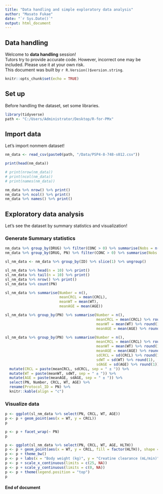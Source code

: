 ```yaml
---
title: "Data handling and simple exploratory data analysis"
author: "Masato Fukae"
date: "`r Sys.Date()`"
output: html_document
---
```


## Data handling

Welcome to **data handling** session!  
Tutors try to provide accurate code. However, incorrect one may be included. Please use it at your own risk.  
This document was built by `r R.Version()$version.string`.  

```r
knitr::opts_chunk$set(echo = TRUE)
```

## Set up

Before handling the dataset, set some libraries.

```r
library(tidyverse)
path <- "C:/Users/Administrator/Desktop/R-for-PMx"
```


## Import data

Let's import nonmem dataset!

```r
nm_data <- read_csv(paste0(path, "/Data/PSP4-8-748-s012.csv"))

print(head(nm_data))

# print(nrow(nm_data))
# print(ncol(nm_data))
# print(names(nm_data))

nm_data %>% nrow() %>% print()
nm_data %>% ncol() %>% print()
nm_data %>% names() %>% print()
```

## Exploratory data analysis

Let's see the dataset by summary statistics and visualization!

### Generate Summary statistics

```r
nm_data %>% group_by(DRUG) %>% filter(CONC > 0) %>% summarise(Nobs = n())
nm_data %>% group_by(DRUG, PN) %>% filter(CONC > 0) %>% summarise(Nobs = n())

sl_nm_data <- nm_data %>% group_by(ID) %>% slice(1) %>% ungroup()

sl_nm_data %>% head(n = 10) %>% print()
sl_nm_data %>% tail(n = 10) %>% print()
sl_nm_data %>% nrow() %>% print()
sl_nm_data %>% count(PN)

sl_nm_data %>% summarise(Number = n(),
                         meanCRCL = mean(CRCL),
                         meanWT = mean(WT),
                         meanAGE = mean(AGE))

sl_nm_data %>% group_by(PN) %>% summarise(Number = n(),
                                          meanCRCL = mean(CRCL) %>% round(1),
                                          meanWT = mean(WT) %>% round(1),
                                          meanAGE = mean(AGE) %>% round(1)) %>% knitr::kable()

sl_nm_data %>% group_by(PN) %>% summarise(Number = n(),
                                          meanCRCL = mean(CRCL) %>% round(1),
                                          meanWT = mean(WT) %>% round(1),
                                          meanAGE = mean(AGE) %>% round(1),
                                          sdCRCL = sd(CRCL) %>% round(1),
                                          sdWT = sd(WT) %>% round(1),
                                          sdAGE = sd(AGE) %>% round(1)) %>% 
  mutate(CRCL = paste(meanCRCL, sdCRCL, sep = " ± ")) %>% 
  mutate(WT = paste(meanWT, sdWT, sep = " ± ")) %>% 
  mutate(AGE = paste(meanAGE, sdAGE, sep = " ± ")) %>%
  select(PN, Number, CRCL, WT, AGE) %>% 
  rename(Protocol_ID = PN) %>% 
  knitr::kable(align = "c")

```

### Visualize data

```r
p <- ggplot(sl_nm_data %>% select(PN, CRCL, WT, AGE))
p <- p + geom_point(aes(x = WT, y = CRCL))
p

p <- p + facet_wrap(~ PN)
p

p <- ggplot(sl_nm_data %>% select(PN, CRCL, WT, AGE, HLTH))
p <- p + geom_point(aes(x = WT, y = CRCL, fill = factor(HLTH)), shape = 21, alpha = 0.5)
p <- p + theme_bw()
p <- p + labs(x = "Body weight (kg)", y = "Creatine clearance (mL/min)", fill = "Healthy volunteer")
p <- p + scale_x_continuous(limits = c(25, NA))
p <- p + scale_y_continuous(limits = c(0, NA))
p <- p + theme(legend.position = "top")
p

```

#### End of document